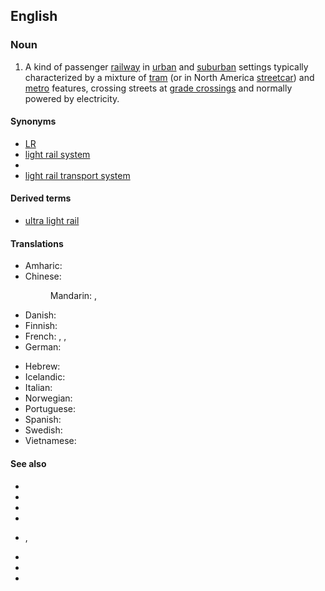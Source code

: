 ==English==
{{wikipedia|Light rail}}

===Noun===
{{en-noun|~}}

# {{lb|en|US|Canada|rail}} A kind of passenger [[railway]] in [[urban]] and [[suburban]] settings typically characterized by a mixture of [[tram]] (or in North America [[streetcar]]) and [[metro]] features, crossing streets at [[grade crossing]]s and normally powered by electricity.
#: {{ant|en|heavy rail}}
#: {{ux|en|The new Denver '''light rail''' runs along the Interstate highway.}}

====Synonyms====
* [[LR]] {{q|abbreviation}}
* [[light rail system]]
* {{l|en|light rail transit}}
* [[light rail transport system]]

====Derived terms====
* [[ultra light rail]]

====Translations====
{{trans-top|type of passenger railway}}
* Amharic: {{t|am|ቀላል ባቡር|tr=k’elali baburi|sc=Ethi}}
* Chinese:
*: Mandarin: {{t+|cmn|輕軌}}, {{t+|cmn|轻轨|tr=qīngguǐ}}
* Danish: {{t+|da|letbane}}
* Finnish: {{t+|fi|pikaraitiotie}}
* French: {{t+|fr|métro léger}}, {{t|fr|système léger sur rail}}, {{t|fr|transit léger sur rail}}
* German: {{t|de|Leichtbahn|f}}
{{trans-mid}}
* Hebrew: {{t+|he|רַכֶּבֶת קַלָּה|f|tr=rakévet qalá}}
* Icelandic: {{t|is|léttlest}}
* Italian: {{t|it|metropolitana leggera}}
* Norwegian: {{t|nb|lettbane}}
* Portuguese: {{t|pt|trem ligeiro}}
* Spanish: {{t|es|tren ligero}}
* Swedish: {{t|sv|lättbana}} {{q|translation of "light rail"; of rare usage}}
* Vietnamese: {{t|vi|đường sắt nhẹ}}
{{trans-bottom}}

====See also====
{{top2}}
* {{l|en|light railway}}
* {{l|en|light metro}}
* {{l|en|rapid transit}}
* {{l|en|light train}}
* {{l|en|streetcar}}, {{l|en|trolley car}}
* {{l|en|subway}}
* {{l|en|tramway}}
* {{l|en|fast tram}}
{{bottom}}